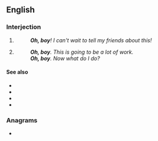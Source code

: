 ==English==

===Interjection===
{{en-interj}}

# {{non-gloss definition|An [[expression]] of [[delight]] or [[joy]].}}
#: '''''Oh, boy'''! I can't wait to tell my friends about this!''
# {{non-gloss definition|An expression of dismay, [[resignation]], [[frustration]], or [[annoyance]] ([[sarcastic]]).}}
#: '''''Oh, boy'''. This is going to be a lot of work.''
#: '''''Oh, boy'''. Now what do I do?''

====See also====
* {{l|en|yay}}
* {{l|en|uh oh}}
* {{l|en|oh no}}
* {{l|en|oh man}}

===Anagrams===
* {{l|en|hoboy}}